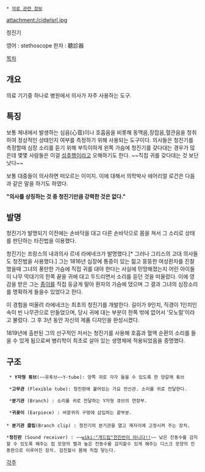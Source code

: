  * [[의료 관련 정보]]

attachment:/cjdwlsrl.jpg

청진기

영어 : stethoscope
한자 : 聽診器 

[[목차]]
== 개요 ==
의료 기기중 하나로 병원에서 의사가 자주 사용하는 도구. 

== 특징 == 
보통 체내에서 발생하는 심음(心音)이나 호흡음을 비롯해 동맥음,장잡음,혈관음을 청취하여 정상적인 상태인지 여부를 측정하기 위해 사용되는
도구이다. 의사들은 청진기를 측정할때 심장 소리를 듣기 위해 부득이하게 왼쪽 가슴에 청진기를 갖다대는 경우가 많은데 몇몇 사람들은 이걸 [[성추행]]이라고 오해하기도 한다. ~~직접 귀를 갖다대는 것 보단 낫다~~

보통 대중들이 의사하면 떠오르는 이미지. 이에 대해서 의학박사 에어리얼 로건은 다음과 같은 말을 하기도 하였다.

'''"의사를 상징하는 것 중 청진기만큼 강력한 것은 없다."'''

== 발명 == 
청진기가 발명되기 이전에는 손바닥을 대고 다른 손바닥으로 몸을 쳐서 그 소리로 상태를 판단하는 타진법을 이용했다.

청진기는 프랑스의 내과의사 르네 라에네크가 발명했다.[* 그러나 그리스의 고대 의사들도 청진법을 사용했다.] 그는 1816년 심장에 통증이 있는
젊고 뚱뚱한 여성환자를 진찰했을때 그녀의 풍만한 가슴에 직접 귀를 대야 한다는 사실에 민망해졌는지 어린 아이들이 나무 막대기의 한쪽 끝을
귀에 대고 두드리면서 소리를 듣던 것을 떠올렸다. 이에 영감을 받은 그는 [[종이]]를 직접 둥글게 말아 환자의 가슴에 댔으며 그 결과 그녀의 심장소리를
명확하게 들을수 있었다고 한다.

이 경험을 떠올려 라에네크는 최초의 청진기를 개발한다. 길이가 9인치, 직경이 1인치인 속이 빈 나무관으로 만들었으며, 당시 귀에 대는 부분이 한쪽 밖에 없어서 '모노럴'이라고 불렀다. 그 후 3년 동안 자신의 제품 디자인을 완성시켰다. 

1819년에 출판된 그의 선구적인 저서는 청진기를 사용해 호흡과 혈액 순환의 소리를 들을 수 있게 됨으로써 병리학이 최초로 살아 있는 생명체에 적용되었음을 증명했다.

== 구조 ==
  * '''Y자형 튜브'''(~~유투브~~Y-tube): 양쪽 귀로 각각 들을 수 있도록 한 양갈래 튜브

  *'''고무관''' (Flexible tube): 청진판에 붙어있는 가요 전신관. 소리를 귀로 전달한다.

  *'''분기관''' (Branch) : 소리를 귀로 전달하는 Y자형 큐브의 연장부.

  *'''귀꽂이''' (Earpiece) : 바깥귀의 구멍에 삽입하는 끝부분.
 
 * '''분기관 클립'''(Branch clip) : 청진기의 분기관을 열고 제자리에 고정시켜 주는 장치.

 *'''청진판''' (Sound receiver) : ~~[[wiki:"개드립"천진반이 아니다!!]]~~ 낮은 진동수를 감지할 수 있도록 해주는 컵 모양의 벨과 높은 진동수를 감지할수 있게 해주는 디스크 모양의 진동판으로 이루어진 장치. 검진할시 몸에 직접 닿는다.

[[각주]]
